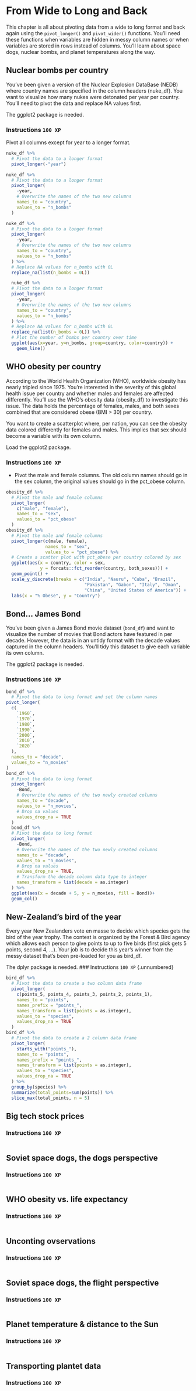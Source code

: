 # From Wide to Long and Back
This chapter is all about pivoting data from a wide to long format and back 
again using the `pivot_longer()` and `pivot_wider()` functions. You'll need 
these functions when variables are hidden in messy column names or when 
variables are stored in rows instead of columns. You'll learn about space dogs,
nuclear bombs, and planet temperatures along the way.

## Nuclear bombs per country

You've been given a version of the Nuclear Explosion DataBase (NEDB) where
country names are specified in the column headers (nuke_df). You want to 
visualize how many nukes were detonated per year per country. You'll need to 
pivot the data and replace NA values first.

The ggplot2 package is needed.

### Instructions `100 XP` {.unnumbered}

Pivot all columns except for year to a longer format.
```.r
nuke_df %>% 
  # Pivot the data to a longer format
  pivot_longer(-"year")

nuke_df %>% 
  # Pivot the data to a longer format
  pivot_longer(
    -year, 
    # Overwrite the names of the two new columns
    names_to = "country", 
    values_to = "n_bombs"
  )

nuke_df %>% 
  # Pivot the data to a longer format
  pivot_longer(
    -year, 
    # Overwrite the names of the two new columns
    names_to = "country", 
    values_to = "n_bombs"
  ) %>%
  # Replace NA values for n_bombs with 0L
  replace_na(list(n_bombs = 0L))

  nuke_df %>% 
  # Pivot the data to a longer format
  pivot_longer(
    -year, 
    # Overwrite the names of the two new columns
    names_to = "country", 
    values_to = "n_bombs"
  ) %>% 
  # Replace NA values for n_bombs with 0L
  replace_na(list(n_bombs = 0L)) %>% 
  # Plot the number of bombs per country over time
  ggplot(aes(x=year, y=n_bombs, group=country, color=country)) +
    geom_line()


```

## WHO obesity per country
According to the World Health Organization (WHO), worldwide obesity has nearly 
tripled since 1975. You're interested in the severity of this global health 
issue per country and whether males and females are affected differently. 
You'll use the WHO's obesity data (obesity_df) to investigate this issue. 
The data holds the percentage of females, males, and both sexes combined that
are considered obese (BMI > 30) per country.

You want to create a scatterplot where, per nation, you can see the obesity data 
colored differently for females and males. This implies that sex should become
 a variable with its own column.

Load the ggplot2 package.

### Instructions `100 XP` {.unnumbered}

- Pivot the male and female columns. The old column names should go in the
sex column, the original values should go in the pct_obese column.

```.r
obesity_df %>% 
  # Pivot the male and female columns
  pivot_longer(
    c("male", "female"),
    names_to = "sex",
    values_to = "pct_obese"
  )
obesity_df %>% 
  # Pivot the male and female columns
  pivot_longer(c(male, female),
               names_to = "sex",
               values_to = "pct_obese") %>% 
  # Create a scatter plot with pct_obese per country colored by sex
  ggplot(aes(x = country, color = sex,
             y = forcats::fct_reorder(country, both_sexes))) +
  geom_point() +
  scale_y_discrete(breaks = c("India", "Nauru", "Cuba", "Brazil",
                              "Pakistan", "Gabon", "Italy", "Oman",
                              "China", "United States of America")) +
  labs(x = "% Obese", y = "Country")

```

## Bond... James Bond

You've been given a James Bond movie dataset (`bond_df`) and want to visualize
the number of movies that Bond actors have featured in per decade. However,
the data is in an untidy format with the decade values captured in the column 
headers. You'll tidy this dataset to give each variable its own column.

The ggplot2 package is needed.

### Instructions `100 XP` {.unnumbered}

```.r
bond_df %>% 
  # Pivot the data to long format and set the column names
pivot_longer(
  c(
    `1960`,
    `1970`,
    `1980`,
    `1990`,
    `2000`,
    `2010`,
    `2020`
  ),
  names_to = "decade",
  values_to = "n_movies"
)
bond_df %>% 
  # Pivot the data to long format
  pivot_longer(
    -Bond, 
    # Overwrite the names of the two newly created columns
    names_to = "decade", 
    values_to = "n_movies", 
    # Drop na values
    values_drop_na = TRUE
  )
  bond_df %>% 
  # Pivot the data to long format
  pivot_longer(
    -Bond, 
    # Overwrite the names of the two newly created columns
    names_to = "decade", 
    values_to = "n_movies", 
    # Drop na values
    values_drop_na = TRUE, 
    # Transform the decade column data type to integer
    names_transform = list(decade = as.integer)  
  ) %>% 
  ggplot(aes(x = decade + 5, y = n_movies, fill = Bond))+
  geom_col()
```

## New-Zealand's bird of the year

Every year New Zealanders vote en masse to decide which species gets the bird 
of the year trophy. The contest is organized by the Forest & Bird agency which
allows each person to give points to up to five birds (first pick gets 
5 points, second 4, …). Your job is to decide this year's winner from the 
messy dataset that's been pre-loaded for you as bird_df.

The dplyr package is needed.
### Instructions `100 XP` {.unnumbered}

```.r
bird_df %>%
  # Pivot the data to create a two column data frame
  pivot_longer(
    c(points_5, points_4, points_3, points_2, points_1),
    names_to = "points",
    names_prefix = "points_",
    names_transform = list(points = as.integer),
    values_to = "species",
    values_drop_na = TRUE
  )
bird_df %>%
  # Pivot the data to create a 2 column data frame
  pivot_longer(
    starts_with("points_"),
    names_to = "points",
    names_prefix = "points_",
    names_transform = list(points = as.integer),
    values_to = "species",
    values_drop_na = TRUE
  ) %>%
  group_by(species) %>% 
  summarize(total_points=sum(points)) %>% 
  slice_max(total_points, n = 5)

```

## Big tech stock prices

### Instructions `100 XP` {.unnumbered}

```.r

```

## Soviet space dogs, the dogs perspective

### Instructions `100 XP` {.unnumbered}

```.r

```

## WHO obesity vs. life expectancy

### Instructions `100 XP` {.unnumbered}

```.r

```

## Unconting ovservations

### Instructions `100 XP` {.unnumbered}

```.r

```

## Soviet space dogs, the flight perspective

### Instructions `100 XP` {.unnumbered}

```.r

```

## Planet temperature & distance to the Sun

### Instructions `100 XP` {.unnumbered}

```.r

```

## Transporting plantet data
 
### Instructions `100 XP` {.unnumbered}

```.r

```
